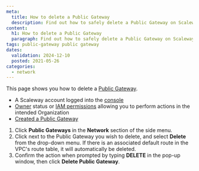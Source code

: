 ```yaml
---
meta:
  title: How to delete a Public Gateway
  description: Find out how to safely delete a Public Gateway on Scaleway. Follow this step-by-step guide to remove gateways while preserving your network configuration.
content:
  h1: How to delete a Public Gateway
  paragraph: Find out how to safely delete a Public Gateway on Scaleway. Follow this step-by-step guide to remove gateways while preserving your network configuration.
tags: public-gateway public gateway
dates:
  validation: 2024-12-10
  posted: 2021-05-26
categories:
  - network
---
```



This page shows you how to delete a [Public Gateway](/public-gateways/concepts/#public-gateway).

<Macro id="requirements" />

- A Scaleway account logged into the [console](https://console.scaleway.com)
- [Owner](/iam/concepts/#owner) status or [IAM permissions](/iam/concepts/#permission) allowing you to perform actions in the intended Organization
- [Created a Public Gateway](/public-gateways/how-to/create-a-public-gateway/)

1. Click **Public Gateways** in the **Network** section of the side menu.
2. Click <Icon name="more" /> next to the Public Gateway you wish to delete, and select **Delete** from the drop-down menu.
    <Lightbox src={image} alt="" />
    <Message type="note">
    If there is an associated default route in the VPC's route table, it will automatically be deleted.
    </Message>
3. Confirm the action when prompted by typing **DELETE** in the pop-up window, then click **Delete Public Gateway**.



